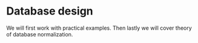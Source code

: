 # Database design

We will first work with practical examples. 
Then lastly we will cover theory of database normalization.



